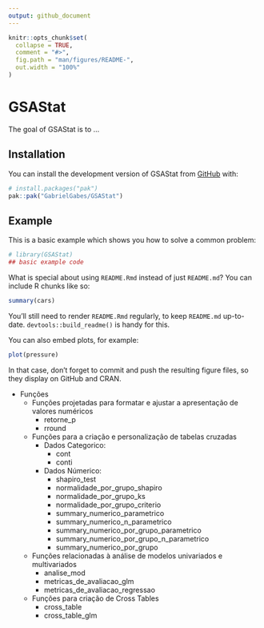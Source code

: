 ```yaml
---
output: github_document
---
```


<!-- README.md is generated from README.Rmd. Please edit that file -->

```r
knitr::opts_chunk$set(
  collapse = TRUE,
  comment = "#>",
  fig.path = "man/figures/README-",
  out.width = "100%"
)
```

# GSAStat

<!-- badges: start -->
<!-- badges: end -->

The goal of GSAStat is to ...

## Installation

You can install the development version of GSAStat from [GitHub](https://github.com/) with:

``` r
# install.packages("pak")
pak::pak("GabrielGabes/GSAStat")
```

## Example

This is a basic example which shows you how to solve a common problem:

```r
# library(GSAStat)
## basic example code
```

What is special about using `README.Rmd` instead of just `README.md`? You can include R chunks like so:

```r
summary(cars)
```

You'll still need to render `README.Rmd` regularly, to keep `README.md` up-to-date. `devtools::build_readme()` is handy for this.

You can also embed plots, for example:

```r
plot(pressure)
```

In that case, don't forget to commit and push the resulting figure files, so they display on GitHub and CRAN.

- Funções
  - Funções projetadas para formatar e ajustar a apresentação de valores numéricos
    - retorne_p
    - rround
  - Funções para a criação e personalização de tabelas cruzadas
    - Dados Categorico:
      - cont
      - conti
    - Dados Númerico:
      - shapiro_test
      - normalidade_por_grupo_shapiro
      - normalidade_por_grupo_ks
      - normalidade_por_grupo_criterio
      - summary_numerico_parametrico
      - summary_numerico_n_parametrico
      - summary_numerico_por_grupo_parametrico
      - summary_numerico_por_grupo_n_parametrico
      - summary_numerico_por_grupo
  - Funções relacionadas à análise de modelos univariados e multivariados
    - analise_mod
    - metricas_de_avaliacao_glm
    - metricas_de_avaliacao_regressao
  - Funções para criação de Cross Tables
    - cross_table
    - cross_table_glm
